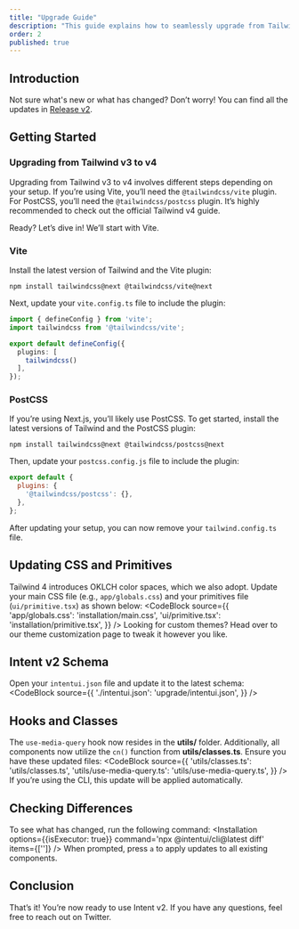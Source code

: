 ```yaml
---
title: "Upgrade Guide"
description: "This guide explains how to seamlessly upgrade from Tailwind 3 to Tailwind 4 and transition from documentation version 1.x to 2.x."
order: 2
published: true
---
```


## Introduction
Not sure what's new or what has changed? Don’t worry! You can find all the updates in [Release v2](/blog/release-v2).

## Getting Started
### Upgrading from Tailwind v3 to v4
Upgrading from Tailwind v3 to v4 involves different steps depending on your setup. If you’re using Vite, you’ll need the `@tailwindcss/vite` plugin. For PostCSS, you’ll need the `@tailwindcss/postcss` plugin. It’s highly recommended to check out the <NewTab href="https://tailwindcss.com/docs/v4-beta#getting-started">official Tailwind v4 guide</NewTab>. 

Ready? Let’s dive in! We’ll start with Vite.

### Vite
Install the latest version of Tailwind and the Vite plugin:
```
npm install tailwindcss@next @tailwindcss/vite@next
```
Next, update your `vite.config.ts` file to include the plugin:
```ts {2,6}
import { defineConfig } from 'vite';
import tailwindcss from '@tailwindcss/vite';

export default defineConfig({
  plugins: [
    tailwindcss()
  ],
});
```

### PostCSS
If you’re using Next.js, you’ll likely use PostCSS. To get started, install the latest versions of Tailwind and the PostCSS plugin:
```
npm install tailwindcss@next @tailwindcss/postcss@next
```
Then, update your `postcss.config.js` file to include the plugin:
```js {3}
export default {
  plugins: {
    '@tailwindcss/postcss': {},
  },
};
```
After updating your setup, you can now remove your `tailwind.config.ts` file.

## Updating CSS and Primitives
Tailwind 4 introduces OKLCH color spaces, which we also adopt. Update your main CSS file (e.g., `app/globals.css`) and your primitives file (`ui/primitive.tsx`) as shown below:
<CodeBlock
    source={{
        'app/globals.css': 'installation/main.css',
        'ui/primitive.tsx': 'installation/primitive.tsx',
    }} />
Looking for custom themes? Head over to our <NewTab href="/themes">theme customization</NewTab> page to tweak it however you like.

## Intent v2 Schema
Open your `intentui.json` file and update it to the latest schema:
<CodeBlock
    source={{
        './intentui.json': 'upgrade/intentui.json',
    }} />

## Hooks and Classes
The `use-media-query` hook now resides in the **utils/** folder. Additionally, all components now utilize the `cn()` function from **utils/classes.ts**. Ensure you have these updated files:
<CodeBlock
    source={{
        'utils/classes.ts': 'utils/classes.ts',
        'utils/use-media-query.ts': 'utils/use-media-query.ts',
    }} />
<Note>
    If you’re using the CLI, this update will be applied automatically.
</Note>

## Checking Differences
To see what has changed, run the following command:
<Installation options={{isExecutor: true}} command='npx @intentui/cli@latest diff' items={['']} />
When prompted, press `a` to apply updates to all existing components.

## Conclusion
That’s it! You’re now ready to use Intent v2. If you have any questions, feel free to reach out on <NewTab href="https://x.com/irsyadadl">Twitter</NewTab>.
